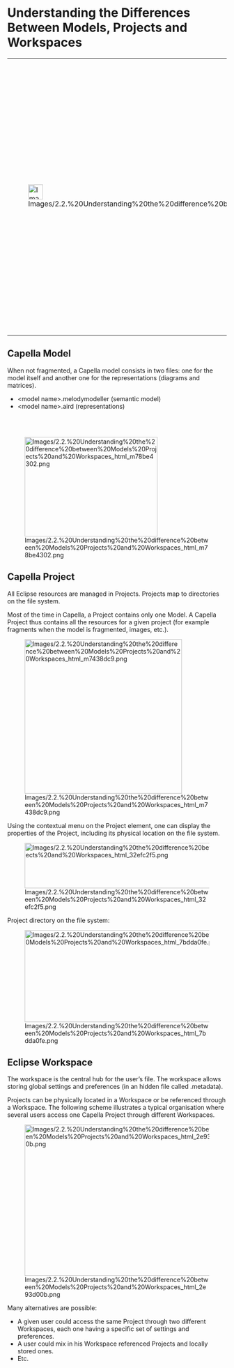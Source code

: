             
= Understanding the Differences Between Models, Projects and Workspaces =
         
{| border="1"
|-
| 
[[Image:Images/2.2.%20Understanding%20the%20difference%20between%20Models%20Projects%20and%20Workspaces_html_723ed3f9.png|34x34px]]

 
| 
'''It is really important to understand the differences between 				Models, Projects, Workspaces, and Perspectives. See the Eclipse 				and Workspace management section with'''

 
* '''Official definitions of Eclipse basic concepts.'''
* '''Tips 					and tricks about common graphical manipulations such as closing, 					restoring, minimizing views or rearranging the perspective.'''
 
|}  
== Capella Model ==
 
When not fragmented, a Capella model consists in two files: one for the model itself and another one for the representations (diagrams and matrices).

 
* &lt;model name&gt;.melodymodeller (semantic model)
* &lt;model name&gt;.aird (representations)
 
<br>
<br>

 
[[Image:Images/2.2.%20Understanding%20the%20difference%20between%20Models%20Projects%20and%20Workspaces_html_m78be4302.png|305x228px]]

 
== Capella Project ==
 
All Eclipse resources are managed in Projects. Projects map to directories on the file system.

 
Most of the time in Capella, a Project contains only one Model. A Capella Project thus contains all the resources for a given project (for example fragments when the model is fragmented, images, etc.).

 
[[Image:Images/2.2.%20Understanding%20the%20difference%20between%20Models%20Projects%20and%20Workspaces_html_m7438dc9.png|361x354px]]

 
Using the contextual menu on the Project element, one can display the properties of the Project, including its physical location on the file system.

 
[[Image:Images/2.2.%20Understanding%20the%20difference%20between%20Models%20Projects%20and%20Workspaces_html_32efc2f5.png|610x104px]]

 
Project directory on the file system:

 
[[Image:Images/2.2.%20Understanding%20the%20difference%20between%20Models%20Projects%20and%20Workspaces_html_7bdda0fe.png|492x211px]]

 
== Eclipse Workspace ==
 
The workspace is the central hub for the user&rsquo;s file. The workspace allows storing global settings and preferences (in an hidden file called .metadata).

 
Projects can be physically located in a Workspace or be referenced through a Workspace. The following scheme illustrates a typical organisation where several users access one Capella Project through different Workspaces.

 
[[Image:Images/2.2.%20Understanding%20the%20difference%20between%20Models%20Projects%20and%20Workspaces_html_2e93d00b.png|456x347px]]

 
Many alternatives are possible:

 
* A given user could access the same Project through two different 	Workspaces, each one having a specific set of settings and 	preferences.
* A user could mix in his Workspace referenced Projects and locally 	stored ones.
* Etc.
 
<br>
<br>

   